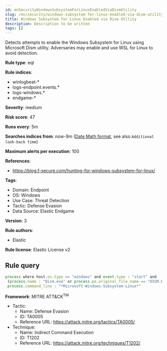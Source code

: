 ```yaml
---
id: enSecurityWindowsSubsystemForLinuxEnabledViaDismUtility
slug: /en/security/windows-subsystem-for-linux-enabled-via-dism-utility
title: Windows Subsystem for Linux Enabled via Dism Utility
description: Description to be written
tags: []
---
```


<div id="windows-subsystem-for-linux-enabled-via-dism-utility"></div>

Detects attempts to enable the Windows Subsystem for Linux using Microsoft Dism utility. Adversaries may enable and use WSL for Linux to avoid detection.

**Rule type**: eql

**Rule indices**: 

* winlogbeat-*
* logs-endpoint.events.*
* logs-windows.*
* endgame-*

**Severity**: medium

**Risk score**: 47

**Runs every**: 5m

**Searches indices from**: now-9m ([Date Math format](((ref))/common-options.html#date-math), see also <DocLink id="enSecurityRulesUiCreate" section="set-the-rules-schedule">`Additional look-back time`</DocLink>)

**Maximum alerts per execution**: 100

**References**: 

* https://blog.f-secure.com/hunting-for-windows-subsystem-for-linux/

**Tags**: 

* Domain: Endpoint
* OS: Windows
* Use Case: Threat Detection
* Tactic: Defense Evasion
* Data Source: Elastic Endgame

**Version**: 3

**Rule authors**: 

* Elastic

**Rule license**: Elastic License v2

## Rule query

```js
process where host.os.type == "windows" and event.type : "start" and
 (process.name : "Dism.exe" or process.pe.original_file_name == "DISM.EXE") and 
 process.command_line : "*Microsoft-Windows-Subsystem-Linux*"

```

**Framework**: MITRE ATT&CK<sup>TM</sup>

* Tactic:
    * Name: Defense Evasion
    * ID: TA0005
    * Reference URL: https://attack.mitre.org/tactics/TA0005/
* Technique:
    * Name: Indirect Command Execution
    * ID: T1202
    * Reference URL: https://attack.mitre.org/techniques/T1202/

